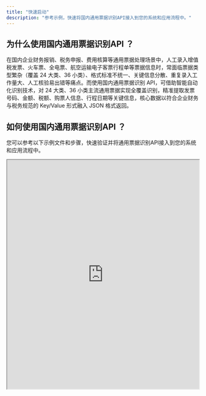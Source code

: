 ```yaml
---
title: "快速启动"
description: "参考示例，快速将国内通用票据识别API接入到您的系统和应用流程中。"
---
```


## 为什么使用国内通用票据识别API ？

在国内企业财务报销、税务申报、费用核算等通用票据处理场景中，人工录入增值税发票、火车票、全电票、航空运输电子客票行程单等票据信息时，常面临票据类型繁杂（覆盖 24 大类、36 小类）、格式标准不统一、关键信息分散、重复录入工作量大、人工核验易出错等痛点。而使用国内通用票据识别 API，可借助智能自动化识别技术，对 24 大类、36 小类主流通用票据实现全覆盖识别，精准提取发票号码、金额、税额、购票人信息、行程日期等关键信息，核心数据以符合企业财务与税务规范的 Key/Value 形式融入 JSON 格式返回。

## 如何使用国内通用票据识别API ？

您可以参考以下示例文件和步骤，快速验证并将通用票据识别API接入到您的系统和应用流程中。

<iframe src="https://dllf.intsig.net/download/2025/Solution/textin_web/17c9fe6ace284ea1b99912b58bd674ed.pdf" width="100%" height="600px" />


### 先决条件：获取API Key

使用通用票据识别API处理文档时，您需要先获取API Key。请先登录后前往 [TextIn工作台 - 账号与开发者信息](https://www.textin.com/console/dashboard/setting) 获取您的 x-ti-app-id 和 x-ti-secret-code 。

### 前置准备

您可以参考以下示例代码完成通用票据识别API请求的前置准备工作，替换您自己的 x-ti-app-id 和 x-ti-secret-code ，后续步骤可根据实际使用场景在main函数中插入代码。

```python
import requests
import json

def get_file_content(filePath):
    with open(filePath, 'rb') as fp:
        return fp.read()

class CommonOcr(object):
    def __init__(self, img_path=None, is_url=False):
        # 国内通用票据识别
        self._url = 'https://api.textin.com/ai/service/v1/bill_recognize_v2'
        # 请登录后前往 “工作台-账号设置-开发者信息” 查看 x-ti-app-id
        # 示例代码中 x-ti-app-id 非真实数据
        self._app_id = 'c81f*************************e9ff'
        # 请登录后前往 “工作台-账号设置-开发者信息” 查看 x-ti-secret-code
        # 示例代码中 x-ti-secret-code 非真实数据
        self._secret_code = '5508***********************1c17'
        self._img_path = img_path
        self._is_url = is_url

    def recognize(self, options: dict = dict()):
        head = {}
        params = {}
        
        try:
            for key, value in options.items():
                params[key] = str(value)
                
            head['x-ti-app-id'] = self._app_id
            head['x-ti-secret-code'] = self._secret_code
            if self._is_url:
                head['Content-Type'] = 'text/plain'
                body = self._img_path
            else:
                image = get_file_content(self._img_path)
                head['Content-Type'] = 'application/octet-stream'
                body = image
            result = requests.post(self._url, data=body, headers=head)
            return result.text
        except Exception as e:
            return e

if __name__ == "__main__":
    # 示例 1：传输文件
    response = CommonOcr(img_path=r'example.jpg')
    print(response.recognize())
    # 示例 2：传输 URL
    response = CommonOcr(img_path='http://example.com/example.jpg', is_url=True)
    print(response.recognize())
```

### 请求体说明

支持以下两种请求格式

1. Content-Type: application/octet-stream
要上传的图片，目前支持jpg、png、bmp、pdf、tiff、ofd、单帧gif等大部分格式，pdf和ofd文件支持多页​请注意，请求体的数据格式为本地文件的二进制流，非 FormData 或其他格式。文件大小不超过 50M，图像宽高须介于 20 和 10000（像素）之间。

2. Content-Type: text/plain
请求体的数据格式为文本，内容为在线文件的URL链接（支持http以及https协议）。在线文件大小不超过 50M，图像宽高须介于 20 和 10000（像素）之间。

### URL参数说明

以下是国内通用票据识别API的URL参数，URL参数指以 参数名=参数值 形式拼接到 URL 上的键值对。它以`?`开头，不同参数之间使用`&`连接，形如`?p1=v1&p2=v2`。URL参数会影响文档的解析结果和JSON输出内容，您可按需进行设置。

- coord_restore：选择你各字段的返回坐标逻辑，是以原图为基准，还是以票据切图为基准，默认为0，以票据切图为基准
  - 0 以票据切图为基准
  - 1 以原图为基准
- specific_pages：指定多页样本中需要识别的样本，可以使用"1,3,2"形式来逐页选择，或"2-4"形式来连续选择，返回结果会重新排序以遵照源文件顺序，默认为空，识别所有页面。
- crop_complete_image：选择是否需要输出各票据图片base64编码，默认为0，不输出图片base64编码。
  - 0 不输出
  - 1 输出
- crop_value_image：选择是否返回关键字段切图的base64编码，默认为0，不返回关键字段切图base64编码。
  - 0 不返回
  - 1 返回
- merge_digital_elec_invoice：选择是否将多页全电票的结果合并为一页，默认为0，不合并。当且仅当一份多页样本的每一页都是全电票，且每张发票的发票号码都一致时才可合并。
  - 0 不合并
  - 1 合并
- return_ppi：选择是否返回pdf解码ppi信息，默认为0，不返回。
  - 0 不返回
  - 1 返回
- verify_vat：选择是否开启验真，开启后将返回验真五要素，默认为0， 不开启验真。
  - 0 不开启
  - 1 开启

### 返回结果示例

票据信息结构化后的结果数据将按照以下JSON格式返回，下面为您提供了一段节选的返回示例。如果您想了解最全面的返回结果说明，可以在[返回JSON结构说明](/bill/bill-getjson)中查看，也可以在[API](/api-reference/endpoint/bill)中查看和调试。

```json
{
    "code": 200,            // 响应状态码，200表示成功
    "message": "success",   // 响应消息
    "pageNum": 1,           // 样本总页数
    "pages": [              
        {
            "result": {     // 单页识别结果
                "object_list": [       
                    {                                       // 单张图片识别结果
                        "image_angle": 0,                   // 单张图片角度
                        "type": "parking_invoice",          // 票据类型
                        "type_description": "停车费发票",    // 票据类型，中文描述
                        "kind": "other",                    // 票据使用类型
                        "kind_description": "其他",         // 票据使用类型,中文描述
                        "stamp_list": [                    // 印章识别结果
                            [
                                {
                                    "description": "印章内容",       // key中文描述
                                    "position": [                   // 印章在转正图上的坐标位置
                                        187,
                                        29,
                                        414,
                                        22,
                                        422,
                                        256,
                                        195,
                                        264
                                    ],
                                    "key": "stamp_info",            // key
                                    "value": "财    "               // key识别结果
                                },
                                {
                                    "key": "stamp_type",            // 印章类型
                                    "value": "其他",
                                    "description": "印章类型",
                                    "position": [
                                        187,
                                        29,
                                        414,
                                        22,
                                        422,
                                        256,
                                        195,
                                        264
                                    ]
                                },
                                {
                                    "key": "stamp_invoice_seller_id", // 印章销售方纳税人识别号
                                    "value": "",
                                    "description": "印章销售方纳税人识别号",
                                    "position": [
                                        187,
                                        29,
                                        414,
                                        22,
                                        422,
                                        256,
                                        195,
                                        264
                                    ]
                                }
                            ]
                        ],
                        "position": [                                    // 子图在原图上的坐标位置
                            5,
                            36,
                            502,
                            44,
                            512,
                            316,
                            4,
                            329
                        ],
                        "qr_code_list": [
                            [                                            // 单个二维码识别结果                  
                                {       
                                    "key": "qr_code_info",               // key
                                    "value": "01,32, ,23****",           // 二维码识别内容
                                    "description": "二维码内容",          // key中文描述
                                    "position": [                        // 二维码在转正图中的坐标位置
                                        62,
                                        32,
                                        157,
                                        31,
                                        158,
                                        126,
                                        63,
                                        127
                                    ]
                                }
                            ]
                        ],
                        "rotated_image_width": 546,                     // 图片转正后的宽度
                        "rotated_image_height": 313,                    // 图片转正后的高度               
                        "item_list": [                                  // 票据key抽取结果
                            {
                                "key": "invoice_number",                // key
                                "value": "11111111111111*",             // key识别结果
                                "position": [                           // key在转正图中的坐标
                                    0,
                                    0,
                                    0,
                                    0,
                                    0,
                                    0,
                                    0,
                                    0
                                ],
                                "description": "发票号码"                // key中文描述
                            },
                            // [更多key识别结果...]
                        ]
                    }
                ],
                "width": 550,    // 图片原始宽度
                "height": 367    // 图片原始高度
            },
            "duration": 159,     // 引擎耗时（毫秒）
            "page_number": 0     // 当前识别图片所在页
        }
    ]
}
```

### 错误码说明

| **错误码** | **描述**                                                               |
| :------ | :------------------------------------------------------------------- |
| 40101   | x-ti-app-id 或 x-ti-secret-code 为空                                    |
| 40102   | x-ti-app-id 或 x-ti-secret-code 无效，验证失败                               |
| 40103   | 客户端IP不在白名单                                                           |
| 40003   | 余额不足，请充值后再使用                                                         |
| 40004   | 参数错误，请查看技术文档，检查传参                                                    |
| 40007   | 机器人不存在或未发布                                                           |
| 40008   | 机器人未开通，请至市场开通后重试                                                     |
| 40301   | 文件类型不支持，接口会返回实际检测到的文件类型，如“当前文件类型为.gif”                                                              |
| 40302   | 上传文件大小不符，文件大小不超过 50M                                                |
| 40303   | 文件类型不支持                               |
| 40304   | 图片尺寸不符，图像宽高须介于 20 和 10000（像素）之间             |
| 40305   | 识别文件未上传                                                              |
| 40306   | QPS超过限制，收到此状态码时请勿重试，持续请求可能触发IP流控，如需扩容请联系商务                                                              |
| 40400   | 无效的请求链接，请检查链接是否正确                                   |                                                 |
| 30203   | 基础服务故障，请稍后重试                                                         |
| 500     | 服务器内部错误                                                              |

